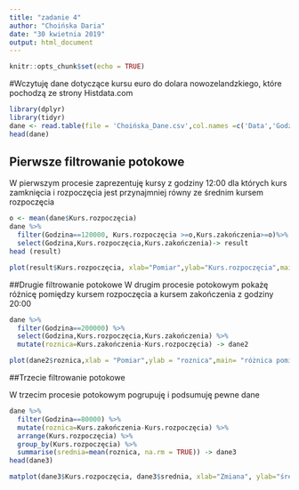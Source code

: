 ```yaml
---
title: "zadanie 4"
author: "Choińska Daria"
date: "30 kwietnia 2019"
output: html_document
---
```


```r
knitr::opts_chunk$set(echo = TRUE)
```

#Wczytuję dane dotyczące kursu euro do dolara nowozelandzkiego, które pochodzą ze strony Histdata.com

```r
library(dplyr)
library(tidyr)
dane <- read.table(file = 'Choińska_Dane.csv',col.names =c('Data','Godzina','Kurs rozpoczęcia','Kurs zakończenia'), sep =";")
head(dane)
```
## Pierwsze filtrowanie potokowe
W pierwszym procesie zaprezentuję kursy z godziny 12:00 dla których kurs zamknięcia i rozpoczęcia jest przynajmniej równy ze średnim kursem rozpoczęcia 
```r
o <- mean(dane$Kurs.rozpoczęcia)
dane %>%
  filter(Godzina==120000, Kurs.rozpoczęcia >=o,Kurs.zakończenia>=o)%>%
  select(Godzina,Kurs.rozpoczęcia,Kurs.zakończenia)-> result
head (result)

```
```r
plot(result$Kurs.rozpoczęcia, xlab="Pomiar",ylab="Kurs.rozpoczęcia",main="Kursy większe niż średni kurs otwarcia z godziny 12:00")
```

##Drugie filtrowanie potokowe
W drugim procesie potokowym pokażę różnicę pomiędzy kursem rozpoczęcia a kursem zakończenia z godziny 20:00

```r
dane %>%
  filter(Godzina==200000) %>%
  select(Godzina,Kurs.rozpoczęcia,Kurs.zakończenia) %>%
  mutate(roznica=Kurs.zakończenia-Kurs.rozpoczęcia) -> dane2
```
```r
plot(dane2$roznica,xlab = "Pomiar",ylab = "roznica",main= "różnica pomiędzy kursem rozpoczęcia a kursem zakończenia z godziny 20:00")
```

##Trzecie filtrowanie potokowe

W trzecim procesie potokowym pogrupuję i podsumuję pewne dane
```r
dane %>%
  filter(Godzina==80000) %>%
  mutate(roznica=Kurs.zakończenia-Kurs.rozpoczęcia) %>%
  arrange(Kurs.rozpoczęcia) %>%
  group_by(Kurs.rozpoczęcia) %>%
  summarise(srednia=mean(roznica, na.rm = TRUE)) -> dane3
head(dane3)
```
```r
matplot(dane3$Kurs.rozpoczęcia, dane3$srednia, xlab="Zmiana", ylab="średnie wartości", "l", col="blue")
```








